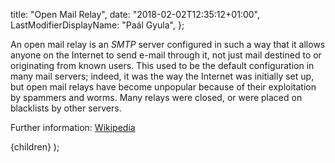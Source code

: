 
  title: "Open Mail Relay",
  date: "2018-02-02T12:35:12+01:00",
  LastModifierDisplayName: "Paál Gyula",
};

An open mail relay is an _SMTP_ server configured in such a way that it allows anyone on the Internet to send e-mail through it, not just mail destined to or originating from known users. This used to be the default configuration in many mail servers; indeed, it was the way the Internet was initially set up, but open mail relays have become unpopular because of their exploitation by spammers and worms. Many relays were closed, or were placed on blacklists by other servers.

Further information: [Wikipedia](https://en.wikipedia.org/wiki/Open_mail_relay)

  <TutorialLayout meta={meta}>{children}</TutorialLayout>
);

